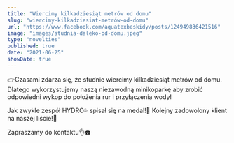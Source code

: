 ```yaml
---
title: "Wiercimy kilkadziesiąt metrów od domu"
slug: "wiercimy-kilkadziesiat-metrów-od-domu"
url: "https://www.facebook.com/aquatexbeskidy/posts/124949836421516"
image: "images/studnia-daleko-od-domu.jpeg"
type: "novelties"
published: true
date: "2021-06-25"
showDate: true
---
```


👉Czasami zdarza się, że studnie wiercimy kilkadziesiąt metrów od domu. Dlatego wykorzystujemy naszą niezawodną minikoparkę aby zrobić odpowiedni wykop do położenia rur i przyłączenia wody!

Jak zwykle zespół HYDRO💦 spisał się na medal!💪 Kolejny zadowolony klient na naszej liście!🤩

Zapraszamy do kontaktu👌☎️
